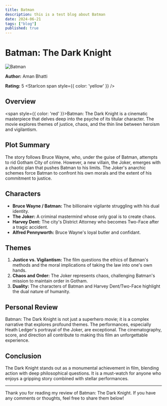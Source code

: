 ```yaml
---
title: Batman
description: this is a test blog about Batman 
date: 2024-06-21
tags: ["blog"]
published: true
---
```



# Batman: The Dark Knight

![Batman](https://cdn.pixabay.com/photo/2024/01/15/11/36/batman-8510022_640.png)

**Author:** Aman Bhatti  

**Rating:** 5 <StarIcon span style={{ color: 'yellow' }} />

## Overview

<span style={{ color: 'red' }}>Batman: The Dark Knight</span> is a cinematic masterpiece that delves deep into the psyche of its titular character. The movie explores themes of justice, chaos, and the thin line between heroism and vigilantism.
## Plot Summary

The story follows Bruce Wayne, who, under the guise of Batman, attempts to rid Gotham City of crime. However, a new villain, the Joker, emerges with a chaotic plan that pushes Batman to his limits. The Joker's anarchic schemes force Batman to confront his own morals and the extent of his commitment to justice.

## Characters

- **Bruce Wayne / Batman:** The billionaire vigilante struggling with his dual identity.
- **The Joker:** A criminal mastermind whose only goal is to create chaos.
- **Harvey Dent:** The city's District Attorney who becomes Two-Face after a tragic accident.
- **Alfred Pennyworth:** Bruce Wayne's loyal butler and confidant.

## Themes

1. **Justice vs. Vigilantism:** The film questions the ethics of Batman's methods and the moral implications of taking the law into one's own hands.
2. **Chaos and Order:** The Joker represents chaos, challenging Batman's mission to maintain order in Gotham.
3. **Duality:** The characters of Batman and Harvey Dent/Two-Face highlight the dual nature of humanity.

## Personal Review

Batman: The Dark Knight is not just a superhero movie; it is a complex narrative that explores profound themes. The performances, especially Heath Ledger's portrayal of the Joker, are exceptional. The cinematography, score, and direction all contribute to making this film an unforgettable experience.

## Conclusion

The Dark Knight stands out as a monumental achievement in film, blending action with deep philosophical questions. It is a must-watch for anyone who enjoys a gripping story combined with stellar performances.

---

Thank you for reading my review of Batman: The Dark Knight. If you have any comments or thoughts, feel free to share them below!


